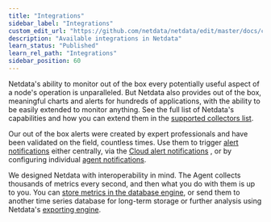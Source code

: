 ```yaml
---
title: "Integrations"
sidebar_label: "Integrations"
custom_edit_url: "https://github.com/netdata/netdata/edit/master/docs/category-overview-pages/integrations-overview.md"
description: "Available integrations in Netdata"
learn_status: "Published"
learn_rel_path: "Integrations"
sidebar_position: 60
---
```



Netdata's ability to monitor out of the box every potentially useful aspect of a node's operation is unparalleled.
But Netdata also provides out of the box, meaningful charts and alerts for hundreds of applications, with the ability
to be easily extended to monitor anything. See the full list of Netdata's capabilities and how you can extend them in the 
[supported collectors list](/docs/nightly/integrations/monitor).

Our out of the box alerts were created by expert professionals and have been validated on the field, countless times.
Use them to trigger [alert notifications](/docs/nightly/integrations/notify) 
either centrally, via the 
[Cloud alert notifications](/docs/nightly/integrations/notify/cloud-alert-notifications)
, or by configuring individual 
[agent notifications](/docs/nightly/integrations/notify/agent-alert-notifications).

We designed Netdata with interoperability in mind. The Agent collects thousands of metrics every second, and then what
you do with them is up to you. You can 
[store metrics in the database engine](/docs/nightly/configuration/database),
or send them to another time series database for long-term storage or further analysis using
Netdata's [exporting engine](/docs/nightly/integrations/export).


